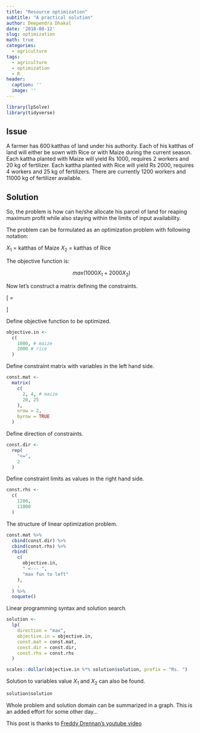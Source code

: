 ```yaml
---
title: "Resource optimization"
subtitle: "A practical solution"
author: Deependra Dhakal
date: '2018-08-12'
slug: optimization
math: true
categories: 
  - agriculture
tags:
  - agriculture
  - optimization
  - R
header:
  caption: ''
  image: ''
---
```


```r
library(lpSolve)
library(tidyverse)
```

## Issue

A farmer has 600 katthas of land under his authority. Each of his katthas of land will either be sown with Rice or with Maize during the current season. Each kattha planted with Maize will yield Rs 1000, requires 2 workers and 20 kg of fertilizer. Each kattha planted with Rice will yield Rs 2000, requires 4 workers and 25 kg of fertilizers. There are currently 1200 workers and 11000 kg of fertilizer available.

## Solution

So, the problem is how can he/she allocate his parcel of land for reaping maximum profit while also staying within the limits of input availability.

The problem can be formulated as an optimization problem with following notation:

$X_1$ = katthas of Maize
$X_2$ = katthas of Rice

The objective function is:

$$
max(1000X_1+2000X_2)
$$

Now let's construct a matrix defining the constraints.

\[
\begin{bmatrix}
Worker\\
Fertilizer 
\end{bmatrix}=
\begin{bmatrix}
2X_1 + 4X_2 \leq 1200\\
20X_1 + 25X_2 \leq 11000
\end{bmatrix}
\]

Define objective function to be optimized.

```r
objective.in <- 
  c(
    1000, # maize
    2000 # rice
  )
```

Define constraint matrix with variables in the left hand side.

```r
const.mat <- 
  matrix(
    c(
      2, 4, # maize
      20, 25
    ),
    nrow = 2,
    byrow = TRUE
  )
```

Define direction of constraints.

```r
const.dir <- 
  rep(
    "<=",
    2
  )
```

Define constraint limits as values in the right hand side.

```r
const.rhs <- 
  c(
    1200,
    11000
  )
```

The structure of linear optimization problem.

```r
const.mat %>% 
  cbind(const.dir) %>% 
  cbind(const.rhs) %>% 
  rbind(
    c(
      objective.in,
      " <--- ",
      "max fun to left"
    ),
    .
  ) %>% 
  noquote()
```

Linear programming syntax and solution search.

```r
solution <- 
  lp(
    direction = "max",
    objective.in = objective.in,
    const.mat = const.mat,
    const.dir = const.dir,
    const.rhs = const.rhs
  )

scales::dollar(objective.in %*% solution$solution, prefix = "Rs. ")
```

Solution to variables value $X_1$ and $X_2$ can also be found.

```r
solution$solution
```

Whole problem and solution domain can be summarized in a graph. This is an added effort for some other day...

<!-- ```{r question-answer} -->
<!-- plot(0, 0,  -->
<!--      xlim = c(0, 600), ylim = c(0, 600),  -->
<!--      xlab = "Maize", ylab = "Rice",  -->
<!--      main = "Maize versus Rice: Plant more of which?") -->
<!-- polygon(c(0, 1000/3, 0), c(500, 0, 0), col = "skyblue", density = 30) -->
<!-- polygon(c(0, 1200/2, 0), c(1200/4, 0), col = "red", density = 20) -->
<!-- abline(h = 200, v = 200) -->
<!-- ``` -->

This post is thanks to [Freddy Drennan's youtube video](https://www.youtube.com/watch?v=61Kwaab8CoU)
